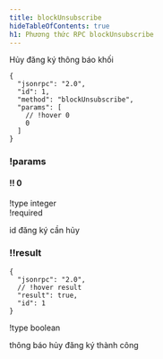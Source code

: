 ```yaml
---
title: blockUnsubscribe
hideTableOfContents: true
h1: Phương thức RPC blockUnsubscribe
---
```


Hủy đăng ký thông báo khối

<APIMethod>

```jsonc !!request
{
  "jsonrpc": "2.0",
  "id": 1,
  "method": "blockUnsubscribe",
  "params": [
    // !hover 0
    0
  ]
}
```

### !params

#### !! 0

!type integer  
!required

id đăng ký cần hủy

### !!result

```jsonc !response
{
  "jsonrpc": "2.0",
  // !hover result
  "result": true,
  "id": 1
}
```

!type boolean

thông báo hủy đăng ký thành công

</APIMethod>
